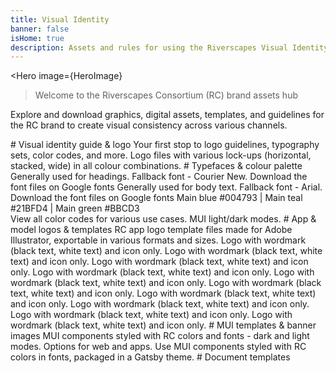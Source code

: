 ```yaml
---
title: Visual Identity
banner: false
isHome: true
description: Assets and rules for using the Riverscapes Visual Identity
---
```





<Hero
    image={HeroImage}
>
> Welcome to the Riverscapes Consortium (RC) brand assets hub

Explore and download graphics, digital assets, templates, and guidelines for the RC brand to create visual consistency across various channels.
   
</Hero>
<Container maxWidth="xl" sx={{mb: 4}}>
    # Visual identity guide & logo
    <Grid container space={2}>
        <Grid container spacing={4} sx={{mt: 3}} padding={0}>
            <Grid item xs={12} md={6} lg={3}>
                <ImgCard
                    img={ImageVI}
                    imgAlt="Visual Identity Guide"
                    to="https://drive.google.com/file/d/1pOrOYZAClBOlu_aItwcrWLeHpJytdQlB/view?usp=sharing"
                    heading="Visual identity guide"
                    headingVariant="h5"
                >
                    <Typography variant="body2">Your first stop to logo guidelines, typography sets, color codes, and more.</Typography>
                </ImgCard>
            </Grid>
            <Grid item xs={12} md={6} lg={3}>
                <ImgCard
                    img={ImageRCMain}
                    imgAlt="RC main logo"
                    to="https://drive.google.com/drive/folders/1TRXi57gOOdcuAM06DnPpkgpUmzsGvhoY?usp=drive_link"
                    heading="RC main logo"
                    headingVariant="h5"
                >
                    <Typography variant="body2">Logo files with various lock-ups (horizontal, stacked, wide) in all colour combinations.</Typography>
                </ImgCard>
            </Grid>
        </Grid>
    </Grid>
    # Typefaces & colour palette 
    <Grid container space={2}>
        <Grid container spacing={4} sx={{mt: 3}} padding={0}>
            <Grid item xs={12} md={6} lg={3}>
                <ImgCard
                    img={ImageJetbrains}
                    imgAlt="Typeface"
                    to="https://fonts.google.com/specimen/JetBrains+Mono"
                    heading="JetBrains Mono typeface"
                    headingVariant="h5"
                >
                    <Typography variant="body2">Generally used for headings. Fallback font - Courier New. Download the font files on Google fonts</Typography>
                </ImgCard>
            </Grid>
            <Grid item xs={12} md={6} lg={3}>
                <ImgCard
                    img={ImageKarla}
                    imgAlt="Karla typeface"
                    to="https://fonts.google.com/specimen/Karla"
                    heading="Karla typeface"
                    headingVariant="h5"
                >
                    <Typography variant="body2">Generally used for body text. Fallback font - Arial. Download the font files on Google fonts</Typography>
                </ImgCard>
            </Grid>
            <Grid item xs={12} md={6} lg={3}>
                <ImgCard
                    img={ImageColor}
                    imgAlt="Color Palette"
                    to="https://drive.google.com/file/d/1xB66r5qwr8hul6EAKjZQvpbETmQHZUiO/view?usp=drive_link"
                    heading="Color palettes"
                    headingVariant="h5"
                >
                    <Typography variant="body2">Main blue #004793 | Main teal #21BFD4 | Main green #BBCD3<br />View all color codes for various use cases. MUI light/dark modes.</Typography>
                </ImgCard>
            </Grid>
        </Grid>
    </Grid>
    # App & model logos & templates 
    <Grid container space={2}>
        <Grid container spacing={4} sx={{mt: 3}} padding={0}>
            <Grid item xs={12} md={6} lg={3}>
                <ImgCard
                    img={LogoRC}
                    imgAlt="RC logo"
                    to="https://drive.google.com/drive/folders/1dRTVydrFqvkQQu-n_oaFIGm-jJVOBmKn?usp=drive_link"
                    heading="RC app and model logo templates"
                    headingVariant="h5"
                >
                    <Typography variant="body2">RC app logo template files made for Adobe Illustrator, exportable in various formats and sizes.</Typography>
                </ImgCard>
            </Grid>
            <Grid item xs={12} md={6} lg={3}>
                <ImgCard
                    img={LogoBRAT}
                    imgAlt="BRAT logo"
                    to="https://drive.google.com/drive/folders/1YXlpF613EpDEvKGqIwUNyjOpF-G018ib?usp=drive_link"
                    heading="BRAT logo"
                    headingVariant="h5"
                >
                    <Typography variant="body2">Logo with wordmark (black text, white text) and icon only.</Typography>
                </ImgCard>
            </Grid>
            <Grid item xs={12} md={6} lg={3}>
                <ImgCard
                    img={LogoChannel}
                    imgAlt="Channel Area Project logo"
                    to="https://drive.google.com/drive/folders/1rkhDOEd3ju-7n2cYE9gg4Y2YVMA8PzyG?usp=drive_link"
                    heading="Channel Area Project logo"
                    headingVariant="h5"
                >
                    <Typography variant="body2">Logo with wordmark (black text, white text) and icon only.</Typography>
                </ImgCard>
            </Grid>
            <Grid item xs={12} md={6} lg={3}>
                <ImgCard
                    img={LogoDataExchange}
                    imgAlt="Data Exchange logo"
                    to="https://drive.google.com/drive/folders/1rkhDOEd3ju-7n2cYE9gg4Y2YVMA8PzyG?usp=drive_link"
                    heading="Data Exchange logo"
                    headingVariant="h5"
                >
                    <Typography variant="body2">Logo with wordmark (black text, white text) and icon only.</Typography>
                </ImgCard>
            </Grid>
            <Grid item xs={12} md={6} lg={3}>
                <ImgCard
                    img={LogoGCD}
                    imgAlt="GCD logo"
                    to="https://drive.google.com/drive/folders/1mwDh6f4ut47Zg_6JGw51gyuS96nQIxGF?usp=drive_link"
                    heading="GCD logo"
                    headingVariant="h5"
                >
                    <Typography variant="body2">Logo with wordmark (black text, white text) and icon only.</Typography>
                </ImgCard>
            </Grid>
            <Grid item xs={12} md={6} lg={3}>
                <ImgCard
                    img={LogoLTPBR}
                    imgAlt="LT-BPR logo"
                    to="https://drive.google.com/drive/folders/199-xTUEaZ3QIGemOU6XcvB5dLNCow6GP?usp=drive_link"
                    heading="LT-BPR logo"
                    headingVariant="h5"
                >
                    <Typography variant="body2">Logo with wordmark (black text, white text) and icon only.</Typography>
                </ImgCard>
            </Grid>
            <Grid item xs={12} md={6} lg={3}>
                <ImgCard
                    img={LogoQRIS}
                    imgAlt="QRIS logo"
                    to="https://drive.google.com/drive/folders/1rztR4WpWGsibpvoeQYpdDJw6omPjO24w?usp=drive_link"
                    heading="QRIS logo"
                    headingVariant="h5"
                >
                    <Typography variant="body2">Logo with wordmark (black text, white text) and icon only.</Typography>
                </ImgCard>
            </Grid>
            <Grid item xs={12} md={6} lg={3}>
                <ImgCard
                    img={LogoRiverscapesEngine}
                    imgAlt="Riverscapes Metric Engine logo"
                    to="https://drive.google.com/drive/folders/1AOvCO7Mhhr7OM22zMOwgOxJGbe-P3Thg?usp=drive_link"
                    heading="Riverscapes Metric Engine logo"
                    headingVariant="h5"
                >
                    <Typography variant="body2">Logo with wordmark (black text, white text) and icon only.</Typography>
                </ImgCard>
            </Grid>
            <Grid item xs={12} md={6} lg={3}>
                <ImgCard
                    img={LogoTaudem}
                    imgAlt="Taudem logo"
                    to="https://drive.google.com/drive/folders/1wqZxqMulha4ew68Ba-_VGcTPjL8EGyGV?usp=drive_link"
                    heading="Taudem logo"
                    headingVariant="h5"
                >
                    <Typography variant="body2">Logo with wordmark (black text, white text) and icon only.</Typography>
                </ImgCard>
            </Grid>
            <Grid item xs={12} md={6} lg={3}>
                <ImgCard
                    img={LogoVBET}
                    imgAlt="VBET logo"
                    to="https://drive.google.com/drive/folders/1mJLtLnbnAt7tyBisr4tS80JASm6zwbei?usp=drive_link"
                    heading="VBET logo"
                    headingVariant="h5"
                >
                    <Typography variant="body2">Logo with wordmark (black text, white text) and icon only.</Typography>
                </ImgCard>
            </Grid>
            <Grid item xs={12} md={6} lg={3}>
                <ImgCard
                    img={LogoViewer}
                    imgAlt="Viewer logo"
                    to="https://drive.google.com/drive/folders/1BLEap70o6jJ7ADlbwGUaMxvrRZXtZ3_-?usp=drive_link"
                    heading="Viewer logo"
                    headingVariant="h5"
                >
                    <Typography variant="body2">Logo with wordmark (black text, white text) and icon only.</Typography>
                </ImgCard>
            </Grid>
        </Grid>
    </Grid>
    # MUI templates & banner images
    <Grid container space={2}>
        <Grid container spacing={4} sx={{mt: 3}} padding={0}>
            <Grid item xs={12} md={6} lg={3}>
                <ImgCard
                    img={ImageMUI}
                    imgAlt="MUI components & templates"
                    to="https://drive.google.com/drive/folders/1GIGPcBCb2oiPAIihU4wspytA50dR3zm1?usp=drive_link"
                    heading="MUI components & templates"
                    headingVariant="h5"
                >
                    <Typography variant="body2">MUI components styled with RC colors and fonts - dark and light modes.</Typography>
                </ImgCard>
            </Grid>
            <Grid item xs={12} md={6} lg={3}>
                <ImgCard
                    img={ImageBanners}
                    imgAlt="Banner images"
                    to="https://drive.google.com/drive/folders/1tfLRGpyJDDy3kLjMluPSCUIjxvas417y?usp=drive_link"
                    heading="Banner images"
                    headingVariant="h5"
                >
                    <Typography variant="body2">Options for web and apps.</Typography>
                </ImgCard>
            </Grid>
            <Grid item xs={12} md={6} lg={3}>
                <ImgCard
                    img={LogoGatsby}
                    imgAlt="Gatsby logo"
                    to="https://developer.riverscapes.net/documentation/"
                    heading="Gatsby theme"
                    headingVariant="h5"
                >
                    <Typography variant="body2">Use MUI components styled with RC colors in fonts, packaged in a Gatsby theme.</Typography>
                </ImgCard>
            </Grid>
        </Grid>
    </Grid>
    # Document templates
    <Grid container space={2}>
        <Grid container spacing={4} sx={{mt: 3}} padding={0}>
            <Grid item xs={12} md={6} lg={3}>
                <ImgCard
                    img={ImageDocs}
                    imgAlt="Google Docs template"
                    to="https://docs.google.com/document/d/19CkvqARst-OtAdvw8EEkiuVke6X5BCFvQvCrjkKUqlk/edit?usp=drive_link"
                    heading="Google Docs template"
                    headingVariant="h5"
                >
                </ImgCard>
            </Grid>
            <Grid item xs={12} md={6} lg={3}>
                <ImgCard
                    img={ImagePresentations}
                    imgAlt="Google Slides template"
                    to="https://docs.google.com/presentation/d/1QM5oTP-YT_9c9lZTOHhU6oZcqhj0pzRCUTZ3vLL6xYo/edit?usp=drive_link"
                    heading="Google Slides template"
                    headingVariant="h5"
                >
                </ImgCard>
            </Grid>
        </Grid>
    </Grid>
</Container>
